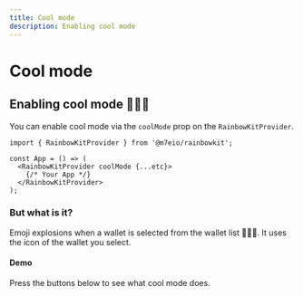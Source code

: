 ```yaml
---
title: Cool mode
description: Enabling cool mode
---
```


# Cool mode

## Enabling cool mode 🌈🌈🌈

You can enable cool mode via the `coolMode` prop on the `RainbowKitProvider`.

```tsx
import { RainbowKitProvider } from '@m7eio/rainbowkit';

const App = () => (
  <RainbowKitProvider coolMode {...etc}>
    {/* Your App */}
  </RainbowKitProvider>
);
```

### But what is it?

Emoji explosions when a wallet is selected from the wallet list 🌈🌈🌈. It uses the icon of the wallet you select.

#### Demo

Press the buttons below to see what cool mode does.

<CoolMode />
